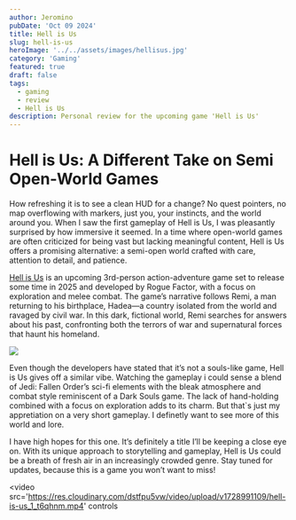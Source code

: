 ```yaml
---
author: Jeromino
pubDate: 'Oct 09 2024'
title: Hell is Us
slug: hell-is-us
heroImage: '../../assets/images/hellisus.jpg'
category: 'Gaming'
featured: true
draft: false
tags:
  - gaming
  - review
  - Hell is Us
description: Personal review for the upcoming game 'Hell is Us'
---
```


# Hell is Us: A Different Take on Semi Open-World Games

How refreshing it is to see a clean HUD for a change? No quest pointers, no map overflowing with markers, just you, your instincts, and the world around you. When I saw the first gameplay of Hell is Us, I was pleasantly surprised by how immersive it seemed. In a time where open-world games are often criticized for being vast but lacking meaningful content, Hell is Us offers a promising alternative: a semi-open world crafted with care, attention to detail, and patience.

[Hell is Us](https://store.steampowered.com/app/1620730/Hell_is_Us/) is an upcoming 3rd-person action-adventure game set to release some time in 2025 and developed by Rogue Factor, with a focus on exploration and melee combat. The game’s narrative follows Remi, a man returning to his birthplace, Hadea—a country isolated from the world and ravaged by civil war. In this dark, fictional world, Remi searches for answers about his past, confronting both the terrors of war and supernatural forces that haunt his homeland.

<img src='https://res.cloudinary.com/dstfpu5vw/image/upload/v1728990911/hell-is-us-3-1024x576_jay6c4.jpg' />

Even though the developers have stated that it’s not a souls-like game, Hell is Us gives off a similar vibe. Watching the gameplay i could sense a blend of Jedi: Fallen Order’s sci-fi elements with the bleak atmosphere and combat style reminiscent of a Dark Souls game. The lack of hand-holding combined with a focus on exploration adds to its charm. But that`s just my appretiation on a very short gameplay. I definetly want to see more of this world and lore.

I have high hopes for this one. It’s definitely a title I’ll be keeping a close eye on. With its unique approach to storytelling and gameplay, Hell is Us could be a breath of fresh air in an increasingly crowded genre. Stay tuned for updates, because this is a game you won’t want to miss!

<video
	src='https://res.cloudinary.com/dstfpu5vw/video/upload/v1728991109/hell-is-us_1_t6qhnm.mp4'
	controls
></video>
